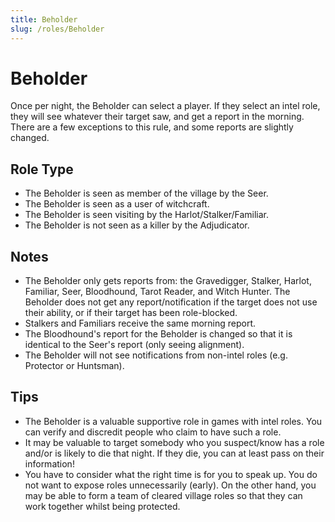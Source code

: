 ```yaml
---
title: Beholder
slug: /roles/Beholder
---
```


# Beholder

Once per night, the Beholder can select a player. If they select an intel role, they will see whatever their target saw, and get a report in the morning. There are a few exceptions to this rule, and some reports are slightly changed.

## Role Type

- The Beholder is seen as member of the village by the Seer.
- The Beholder is seen as a user of witchcraft.
- The Beholder is seen visiting by the Harlot/Stalker/Familiar.
- The Beholder is not seen as a killer by the Adjudicator.

## Notes

- The Beholder only gets reports from: the Gravedigger, Stalker, Harlot, Familiar, Seer, Bloodhound, Tarot Reader, and Witch Hunter. The Beholder does not get any report/notification if the target does not use their ability, or if their target has been role-blocked.
- Stalkers and Familiars receive the same morning report.
- The Bloodhound's report for the Beholder is changed so that it is identical to the Seer's report (only seeing alignment).
- The Beholder will not see notifications from non-intel roles (e.g. Protector or Huntsman).

## Tips

- The Beholder is a valuable supportive role in games with intel roles. You can verify and discredit people who claim to have such a role.
- It may be valuable to target somebody who you suspect/know has a role and/or is likely to die that night. If they die, you can at least pass on their information!
- You have to consider what the right time is for you to speak up. You do not want to expose roles unnecessarily (early). On the other hand, you may be able to form a team of cleared village roles so that they can work together whilst being protected.
